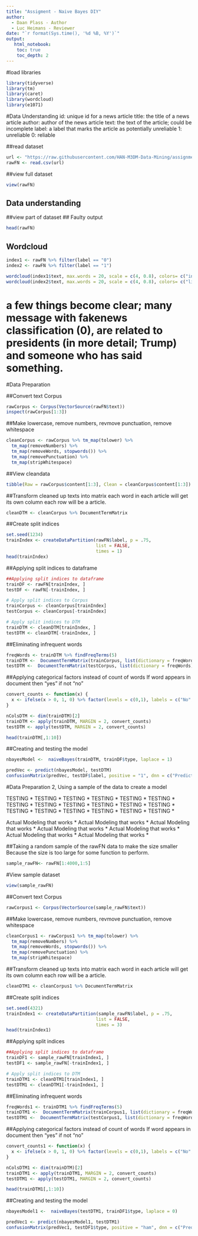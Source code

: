 ```yaml
---
title: "Assigment - Naive Bayes DIY"
author:
  - Daan Plass - Author
  - Luc Heimans - Reviewer
date: "`r format(Sys.time(), '%d %B, %Y')`"
output:
   html_notebook:
    toc: true
    toc_depth: 2
---
```


#load libraries


```r
library(tidyverse)
library(tm)
library(caret)
library(wordcloud)
library(e1071)
```


#Data Understanding
id: unique id for a news article
title: the title of a news article
author: author of the news article
text: the text of the article; could be incomplete
label: a label that marks the article as potentially unreliable
1: unreliable
0: reliable

##read dataset
```r
url <- "https://raw.githubusercontent.com/HAN-M3DM-Data-Mining/assignments/master/datasets/NB-fakenews.csv"
rawFN <- read.csv(url)
```

##view full dataset
```r
view(rawFN)
```

## Data understanding

##view part of dataset
## Faulty output
```r
head(rawFN)
```

## Wordcloud 
```r
index1 <- rawFN %>% filter(label == "0")
index2 <- rawFN %>% filter(label == "1")

wordcloud(index1$text, max.words = 20, scale = c(4, 0.8), colors= c("indianred1","indianred2","indianred3","indianred"))
wordcloud(index2$text, max.words = 20, scale = c(4, 0.8), colors= c("lightsteelblue1","lightsteelblue2","lightsteelblue3","lightsteelblue"))


```
# a few things become clear; many message with fakenews classification (0), are related to presidents (in more detail; Trump) and someone who has said something.

#Data Preparation 

##Convert text Corpus 

```r
rawCorpus <- Corpus(VectorSource(rawFN$text))
inspect(rawCorpus[1:3])
```


##Make lowercase, remove numbers, revmove punctuation, remove whitespace 
```r

cleanCorpus <- rawCorpus %>% tm_map(tolower) %>% 
  tm_map(removeNumbers) %>% 
  tm_map(removeWords, stopwords()) %>% 
  tm_map(removePunctuation) %>% 
  tm_map(stripWhitespace)

```

##View cleandata

```r
tibble(Raw = rawCorpus$content[1:3], Clean = cleanCorpus$content[1:3])

```


##Transform cleaned up texts into matrix
  each word in each article will get its own column each row will be a article. 
```r
cleanDTM <- cleanCorpus %>% DocumentTermMatrix

```




##Create split indices
```r
set.seed(1234)
trainIndex <- createDataPartition(rawFN$label, p = .75, 
                                  list = FALSE, 
                                  times = 1)
head(trainIndex)
```


##Applying split indices to dataframe
```r
##Applying split indices to dataframe
trainDF <- rawFN[trainIndex, ]
testDF <- rawFN[-trainIndex, ]

# Apply split indices to Corpus
trainCorpus <- cleanCorpus[trainIndex]
testCorpus <- cleanCorpus[-trainIndex]

# Apply split indices to DTM
trainDTM <- cleanDTM[trainIndex, ]
testDTM <- cleanDTM[-trainIndex, ]

```


##Eliminating infrequent words 
```r
freqWords <- trainDTM %>% findFreqTerms(5)
trainDTM <-  DocumentTermMatrix(trainCorpus, list(dictionary = freqWords))
testDTM <-  DocumentTermMatrix(testCorpus, list(dictionary = freqWords))
```


##Applying categorical factors instead of count of words
  If word appears in document then "yes" if not "no"
```r
convert_counts <- function(x) {
  x <- ifelse(x > 0, 1, 0) %>% factor(levels = c(0,1), labels = c("No", "Yes"))
}

nColsDTM <- dim(trainDTM)[2]
trainDTM <- apply(trainDTM, MARGIN = 2, convert_counts)
testDTM <- apply(testDTM, MARGIN = 2, convert_counts)

head(trainDTM[,1:10])
```



##Creating and testing the model 
```r

nbayesModel <-  naiveBayes(trainDTM, trainDF$type, laplace = 1)

predVec <- predict(nbayesModel, testDTM)
confusionMatrix(predVec, testDF$label, positive = "1", dnn = c("Prediction", "True"))


```




#Data Preparation 2, Using a sample of the data to create a model 

TESTING * TESTING * TESTING * TESTING * TESTING * TESTING * TESTING * TESTING * TESTING * TESTING * TESTING * TESTING * TESTING * TESTING * TESTING * TESTING * TESTING * TESTING * 

Actual Modeling that works * Actual Modeling that works * Actual Modeling that works * Actual Modeling that works * Actual Modeling that works * Actual Modeling that works * Actual Modeling that works * 



##Taking a random sample of the rawFN data to make the size smaller
  Because the size is too large for some function to perform. 
```r
sample_rawFN<- rawFN[1:4000,1:5]

```

#View sample dataset
```r
view(sample_rawFN)
```


##Convert text Corpus 

```r
rawCorpus1 <- Corpus(VectorSource(sample_rawFN$text))

```


##Make lowercase, remove numbers, revmove punctuation, remove whitespace 
```r

cleanCorpus1 <- rawCorpus1 %>% tm_map(tolower) %>% 
  tm_map(removeNumbers) %>% 
  tm_map(removeWords, stopwords()) %>% 
  tm_map(removePunctuation) %>% 
  tm_map(stripWhitespace)

```

##Transform cleaned up texts into matrix
  each word in each article will get its own column each row will be a article. 

```r
cleanDTM1 <- cleanCorpus1 %>% DocumentTermMatrix

```



##Create split indices
```r
set.seed(4321)
trainIndex1 <- createDataPartition(sample_rawFN$label, p = .75, 
                                  list = FALSE, 
                                  times = 3)
head(trainIndex1)
```



##Applying split indices 
```r
##Applying split indices to dataframe
trainDF1 <- sample_rawFN[trainIndex1, ]
testDF1 <- sample_rawFN[-trainIndex1, ]

# Apply split indices to DTM
trainDTM1 <- cleanDTM1[trainIndex1, ]
testDTM1 <- cleanDTM1[-trainIndex1, ]

```



##Eliminating infrequent words 
```r
freqWords1 <- trainDTM1 %>% findFreqTerms(5)
trainDTM1 <-  DocumentTermMatrix(trainCorpus1, list(dictionary = freqWords))
testDTM1 <-  DocumentTermMatrix(testCorpus1, list(dictionary = freqWords))
```


##Applying categorical factors instead of count of words
  If word appears in document then "yes" if not "no"
```r
convert_counts1 <- function(x) {
  x <- ifelse(x > 0, 1, 0) %>% factor(levels = c(0,1), labels = c("No", "Yes"))
}

nColsDTM1 <- dim(trainDTM)[2]
trainDTM1 <- apply(trainDTM1, MARGIN = 2, convert_counts)
testDTM1 <- apply(testDTM1, MARGIN = 2, convert_counts)

head(trainDTM1[,1:10])
```


##Creating and testing the model 
```r

nbayesModel1 <-  naiveBayes(testDTM1, trainDF1$type, laplace = 0)

predVec1 <- predict(nbayesModel1, testDTM1)
confusionMatrix(predVec1, testDF1$type, positive = "ham", dnn = c("Prediction", "True"))


```













